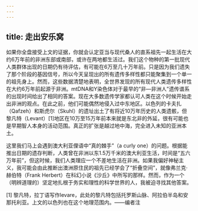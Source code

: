 ```yaml
---
---
---
```

title: 走出安乐窝
---




如果你全盘接受上文的证据，你就会认定亚当与现代桑人的直系祖先一起生活在大约6万年前的非洲东部或南部，或许在两地都生活过。我们这个物种的第一批现代人类群体出现的日期仍有待评估，有可能在6万至几十万年前。只是因为我们遗失了那个阶段的基因信号，所以今天呈现出的所有遗传多样性都只能聚集到一个单一的祖先身上。然而，这些数据清楚地表明，全世界发现的所有现代人类遗传多样性在大约6万年前起源于非洲。mtDNA和Y染色体对于最早的“非—非洲人”遗传谱系的出现时间给出了相同的答案。现在大多数遗传学家都认可人类在这个时候开始走出非洲的观点。在此之前，他们可能偶然地侵入过中东地区。以色列的卡夫扎（Qafzeh）和斯虎尔（Skuhl）的遗址出土了有将近10万年历史的人类遗骸，但黎凡特（Levant）[1]地区在10万至15万年前本来就是东北非的外延，很有可能也是早期智人本身的活动范围。真正的扩张是越过地中海，完全进入未知的亚洲本土。

这里我们马上会遇到澳大利亚俚语中“真的棘手”（a curly one）的问题。根据能推出日期的遗存判断，人类曾在非洲以东1.5万千米的澳大利亚生活，时间是“五六万年前”，但这时候，我们人类理应一个不差地生活在非洲。如果我偏好神秘主义，我可能会由此推断出澳洲原住民的祖先已经学会了“折叠空间”，就像弗兰克·赫伯特（Frank Herbert）在科幻小说《沙丘》中所写的那样。然而，作为一个（明辨道理的）坚定地扎根于务实和理性的科学世界的人，我被迫寻找其他答案。

[1] 黎凡特，拉丁语写作levare，此处的黎凡特包括托罗斯山脉、阿拉伯半岛和安那托利亚。上文的以色列也在这个地理范围内。——编者注